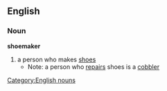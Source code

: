==English==
===Noun===
'''shoemaker'''
#a person who makes [[shoe]]s
#*Note: a person who [[repair]]s shoes is a [[cobbler]]
[[Category:English nouns]]
